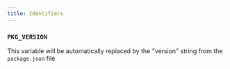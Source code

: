 ```yaml
---
title: Identifiers
---
```


### `PKG_VERSION`
This variable will be automatically replaced by the "version" string from the `package.json` file
